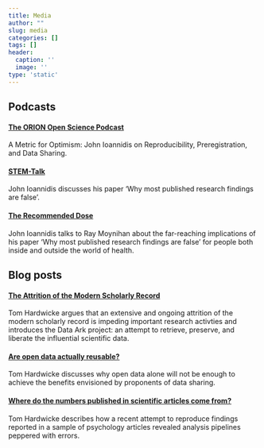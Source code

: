 ```yaml
---
title: Media
author: ""
slug: media
categories: []
tags: []
header:
  caption: ''
  image: ''
type: 'static'
---
```


## Podcasts

#### <i class="fa fa-podcast" aria-hidden="true"></i> [The ORION Open Science Podcast](https://www.podbean.com/ew/pb-cgsfy-b82e37)
A Metric for Optimism: John Ioannidis on Reproducibility, Preregistration, and Data Sharing.

#### <i class="fa fa-podcast" aria-hidden="true"></i> [STEM-Talk](https://www.ihmc.us/stemtalk/episode-77/)
John Ioannidis discusses his paper 'Why most published research findings are false'.

#### <i class="fa fa-podcast" aria-hidden="true"></i> [The Recommended Dose](https://player.fm/series/the-recommended-dose-with-ray-moynihan/ep-09-john-ioannidis)
John Ioannidis talks to Ray Moynihan about the far-reaching implications of his paper 'Why most published research findings are false' for people both inside and outside the world of health.

## Blog posts

#### <i class="fa fa-bullhorn" aria-hidden="true"></i> [The Attrition of the Modern Scholarly Record](https://tomhardwicke.netlify.com/blog/attrition-scholarly-record/)
Tom Hardwicke argues that an extensive and ongoing attrition of the modern scholarly record is impeding important research activties and introduces the Data Ark project: an attempt to retrieve, preserve, and liberate the influential scientific data.

#### <i class="fa fa-bullhorn" aria-hidden="true"></i> [Are open data actually reusable?](https://tomhardwicke.netlify.com/blog/open-data-reusability/)
Tom Hardwicke discusses why open data alone will not be enough to achieve the benefits envisioned by proponents of data sharing.

#### <i class="fa fa-bullhorn" aria-hidden="true"></i> [Where do the numbers published in scientific articles come from?](https://tomhardwicke.netlify.com/blog/psychology-reproducibility/)
Tom Hardwicke describes how a recent attempt to reproduce findings reported in a sample of psychology articles revealed analysis pipelines peppered with errors.